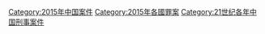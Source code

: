 [[Category:2015年中国案件|Category:2015年中国案件]]
[[Category:2015年各國罪案|Category:2015年各國罪案]]
[[Category:21世纪各年中国刑事案件|Category:21世纪各年中国刑事案件]]